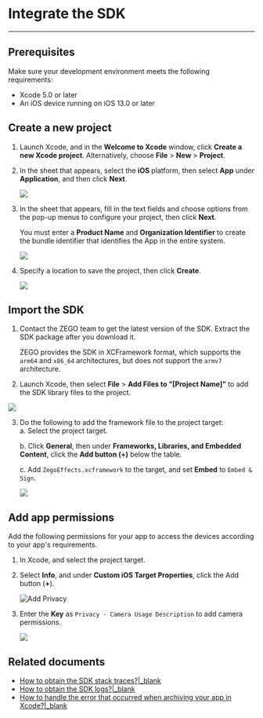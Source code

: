 # Integrate the SDK

---

## Prerequisites

Make sure your development environment meets the following requirements:

- Xcode 5.0 or later
- An iOS device running on iOS 13.0 or later

## Create a new project

1. Launch Xcode, and in the **Welcome to Xcode** window, click **Create a new Xcode project**. Alternatively, choose **File** > **New** > **Project**. 
2. In the sheet that appears, select the **iOS** platform, then select **App** under **Application**, and then click **Next**.  
   <Frame width="512" height="auto" caption=""><img src="https://storage.zego.im/sdk-doc/Pics/QuickStart/NewProject_1.png" /></Frame>

3. In the sheet that appears, fill in the text fields and choose options from the pop-up menus to configure your project, then click **Next**.

   You must enter a **Product Name** and **Organization Identifier** to create the bundle identifier that identifies the App in the entire system.  
   <Frame width="512" height="auto" caption=""><img src="https://storage.zego.im/sdk-doc/Pics/QuickStart/NewProject_2.png" /></Frame>

4. Specify a location to save the project, then click **Create**.  
   <Frame width="512" height="auto" caption=""><img src="https://storage.zego.im/sdk-doc/Pics/QuickStart/NewProject_3.png" /></Frame>


## Import the SDK

1. Contact the ZEGO team to get the latest version of the SDK. Extract the SDK package after you download it.

    <Warning title="Warning">
    
    ZEGO provides the SDK in XCFramework format, which supports the `arm64` and `x86_64` architectures, but does not support the `armv7` architecture.
    </Warning>
    
2. Launch Xcode, then select **File** > **Add Files to “[Project Name]”** to add the SDK library files to the project.

  <Frame width="512" height="auto" caption=""><img src="https://storage.zego.im/sdk-doc/Pics/iOS/ZegoExpressEngine/Common/add-files.png" /></Frame>

3. Do the following to add the framework file to the project target:  
    a. Select the project target.
  
    b. Click **General**, then under **Frameworks, Libraries, and Embedded Content**, click the **Add button (+)** below the table.
    
    c. Add `ZegoEffects.xcframework` to the target, and set **Embed** to `Embed & Sign`.
    
    <Frame width="512" height="auto" caption=""><img src="https://storage.zego.im/sdk-doc/Pics/AI_Vision/QuickStarts/integration_macOS_1.png" /></Frame>



## Add app permissions

Add the following permissions for your app to access the devices according to your app's requirements.

1. In Xcode, and select the project target. 

2. Select **Info**, and under **Custom iOS Target Properties**, click the Add button (**+**).

    ![Add Privacy](/Pics/iOS/ZegoExpressEngine/Common/privacy-description.png)

3. Enter the **Key** as `Privacy - Camera Usage Description` to add camera permissions.  
    <Frame width="512" height="auto" caption=""><img src="https://storage.zego.im/sdk-doc/Pics/AI_Vision/QuickStarts/add_Camera_Privacy_ios.png" /></Frame>


## Related documents

- [How to obtain the SDK stack traces?\|_blank](/faq/AI_Stack_en)
- [How to obtain the SDK logs?\|_blank](/faq/AI_log_en)
- [How to handle the error that occurred when archiving your app in Xcode?\|_blank](/faq/AI_Undefined_symbols_en)
